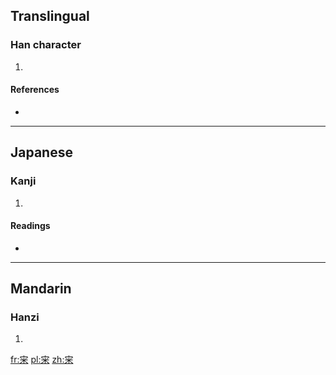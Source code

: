 {{zh-hanzi|{{zh-lookup|宩}}}}
==Translingual==

===Han character===
{{Han char|rn=40|rad=宀|as=06|sn=9|four=|canj=十火木 (JFD)}}

# {{context|obsolete|lang=mul}} {{alternative form of|屎|lang=mul}}

====References====
* {{Han ref|kx=0285.101|dkj=07147|hdz=20929.010|uh=5BA9|ud=23465}}

----

==Japanese==

===Kanji===
{{ja-kanji|grade=|rs=宀06}}

# {{defn|lang=ja|sort=宀06}}

====Readings====
* {{ja-readings|on=[[し]] (shi)|kun=}}

----

==Mandarin==

===Hanzi===
{{cmn-hanzi|pin=[[shǐ]] ([[shi3]])|wg=shih<sup>3</sup>}}

# {{defn|lang=cmn|sort=宀06}}

[[fr:宩]]
[[pl:宩]]
[[zh:宩]]